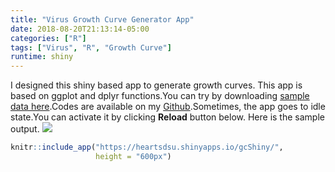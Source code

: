 ```yaml
---
title: "Virus Growth Curve Generator App"
date: 2018-08-20T21:13:14-05:00
categories: ["R"]
tags: ["Virus", "R", "Growth Curve"]
runtime: shiny
---
```

I designed this shiny based app to generate growth curves. This app is based on ggplot and dplyr functions.You can try by downloading [sample data here](https://github.com/lrjoshi/files/blob/master/public/c159s.csv).Codes are available on my [Github](https://github.com/lrjoshi/gcplotR).Sometimes, the app goes to idle state.You can activate it by clicking **Reload** button below. Here is the sample output.
![](http://lokfiles.netlify.com/graph.png)


```r
knitr::include_app("https://heartsdsu.shinyapps.io/gcShiny/",
                   height = "600px")

```
